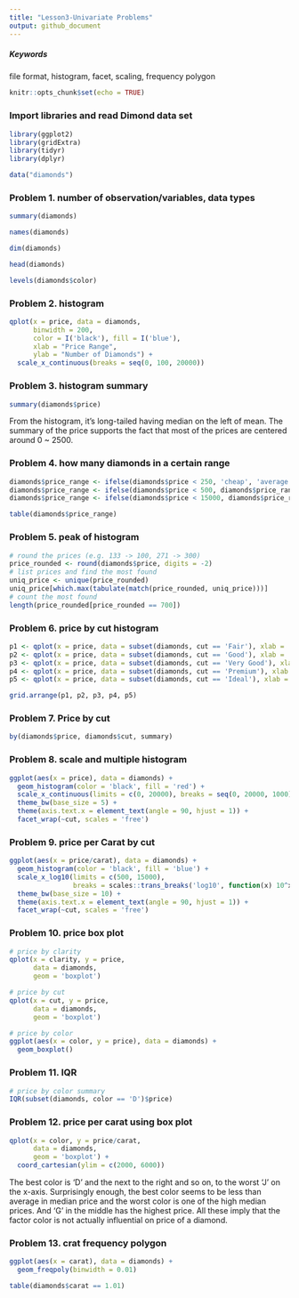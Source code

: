 ```yaml
---
title: "Lesson3-Univariate Problems"
output: github_document
---
```


##### Keywords
file format, histogram, facet, scaling, frequency polygon

```r
knitr::opts_chunk$set(echo = TRUE)
```

### Import libraries and read Dimond data set
```r
library(ggplot2)
library(gridExtra)
library(tidyr)
library(dplyr)

data("diamonds")
```

### Problem 1. number of observation/variables, data types
```r
summary(diamonds)
```

```r
names(diamonds)
```

```r
dim(diamonds)
```

```r
head(diamonds)
```

```r
levels(diamonds$color)
```

### Problem 2. histogram
```r
qplot(x = price, data = diamonds,
      binwidth = 200,
      color = I('black'), fill = I('blue'),
      xlab = "Price Range",
      ylab = "Number of Diamonds") +
  scale_x_continuous(breaks = seq(0, 100, 20000))
```

### Problem 3. histogram summary
```r
summary(diamonds$price)
```
From the histogram, it's long-tailed having median on the left of mean. The summary of the price supports the fact that most of the prices are centered around 0 ~ 2500.

### Problem 4. how many diamonds in a certain range
```r
diamonds$price_range <- ifelse(diamonds$price < 250, 'cheap', 'average')
diamonds$price_range <- ifelse(diamonds$price < 500, diamonds$price_range, 'expensive')
diamonds$price_range <- ifelse(diamonds$price < 15000, diamonds$price_range, 'premium')

table(diamonds$price_range)
```

### Problem 5. peak of histogram
```r
# round the prices (e.g. 133 -> 100, 271 -> 300)
price_rounded <- round(diamonds$price, digits = -2)
# list prices and find the most found
uniq_price <- unique(price_rounded)
uniq_price[which.max(tabulate(match(price_rounded, uniq_price)))]
# count the most found
length(price_rounded[price_rounded == 700])
```

### Problem 6. price by cut histogram
```r
p1 <- qplot(x = price, data = subset(diamonds, cut == 'Fair'), xlab = 'Fair')
p2 <- qplot(x = price, data = subset(diamonds, cut == 'Good'), xlab = 'Good')
p3 <- qplot(x = price, data = subset(diamonds, cut == 'Very Good'), xlab = 'Very Good')
p4 <- qplot(x = price, data = subset(diamonds, cut == 'Premium'), xlab = 'Premium')
p5 <- qplot(x = price, data = subset(diamonds, cut == 'Ideal'), xlab = 'Ideal')

grid.arrange(p1, p2, p3, p4, p5)
```

### Problem 7. Price by cut
```r
by(diamonds$price, diamonds$cut, summary)
```

### Problem 8. scale and multiple histogram
```r
ggplot(aes(x = price), data = diamonds) +
  geom_histogram(color = 'black', fill = 'red') +
  scale_x_continuous(limits = c(0, 20000), breaks = seq(0, 20000, 1000)) +
  theme_bw(base_size = 5) +
  theme(axis.text.x = element_text(angle = 90, hjust = 1)) +
  facet_wrap(~cut, scales = 'free')
```

### Problem 9. price per Carat by cut
```r
ggplot(aes(x = price/carat), data = diamonds) +
  geom_histogram(color = 'black', fill = 'blue') +
  scale_x_log10(limits = c(500, 15000), 
                breaks = scales::trans_breaks('log10', function(x) 10^x)) +
  theme_bw(base_size = 10) +
  theme(axis.text.x = element_text(angle = 90, hjust = 1)) +
  facet_wrap(~cut, scales = 'free')
```

### Problem 10. price box plot
```r
# price by clarity
qplot(x = clarity, y = price,
      data = diamonds,
      geom = 'boxplot')
```

```r
# price by cut
qplot(x = cut, y = price,
      data = diamonds,
      geom = 'boxplot')
```

```r
# price by color
ggplot(aes(x = color, y = price), data = diamonds) +
  geom_boxplot()
```

### Problem 11. IQR
```r
# price by color summary
IQR(subset(diamonds, color == 'D')$price)
```

### Problem 12. price per carat using box plot
```r
qplot(x = color, y = price/carat,
      data = diamonds,
      geom = 'boxplot') +
  coord_cartesian(ylim = c(2000, 6000))
```

The best color is 'D' and the next to the right and so on, to the worst 'J' on the x-axis. Surprisingly enough, the best color seems to be less than average in median price and the worst color is one of the high median prices. And 'G' in the middle has the highest price. All these imply that the factor color is not actually influential on price of a diamond.

### Problem 13. crat frequency polygon
```r
ggplot(aes(x = carat), data = diamonds) +
  geom_freqpoly(binwidth = 0.01)
```

```r
table(diamonds$carat == 1.01)
```